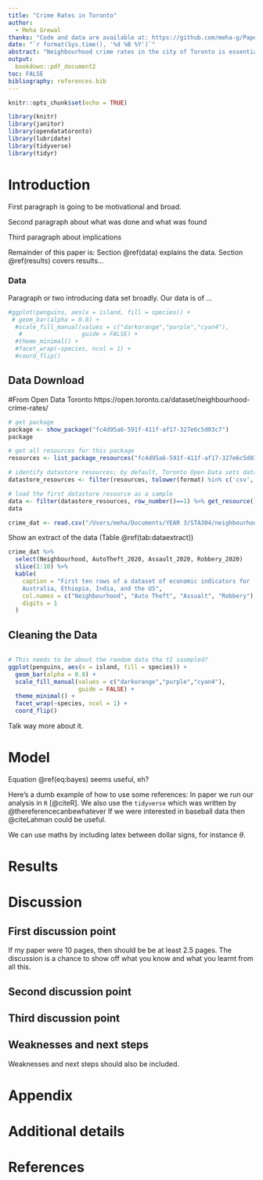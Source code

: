 ```yaml
---
title: "Crime Rates in Toronto"
author: 
  - Meha Grewal
thanks: "Code and data are available at: https://github.com/meha-g/Paper1."
date: "`r format(Sys.time(), '%d %B %Y')`"
abstract: "Neighbourhood crime rates in the city of Toronto is essential data to understand illegal activity in the city. We cleaned and analyzed crime statistics in 2020 based on different crimes using graphs.. Third sentence (our findings). Fourth sentence (why it matters)."
output:
  bookdown::pdf_document2
toc: FALSE
bibliography: references.bib
---
```


```r
knitr::opts_chunk$set(echo = TRUE)

library(knitr)
library(janitor)
library(opendatatoronto)
library(lubridate)
library(tidyverse)
library(tidyr)
```

# Introduction

First paragraph is going to be motivational and broad.

Second paragraph about what was done and what was found 

Third paragraph about implications 

Remainder of this paper is: Section \@ref(data) explains the data. Section \@ref(results) covers results... 


### Data

Paragraph or two introducing data set broadly.
Our data is of ...


```r
#ggplot(penguins, aes(x = island, fill = species)) +
 # geom_bar(alpha = 0.8) +
  #scale_fill_manual(values = c("darkorange","purple","cyan4"),
   #                 guide = FALSE) +
  #theme_minimal() +
  #facet_wrap(~species, ncol = 1) +
  #coord_flip()

```

## Data Download
#From Open Data Toronto https://open.toronto.ca/dataset/neighbourhood-crime-rates/

```r
# get package
package <- show_package("fc4d95a6-591f-411f-af17-327e6c5d03c7")
package

# get all resources for this package
resources <- list_package_resources("fc4d95a6-591f-411f-af17-327e6c5d03c7")

# identify datastore resources; by default, Toronto Open Data sets datastore resource format to CSV for non-geospatial and GeoJSON for geospatial resources
datastore_resources <- filter(resources, tolower(format) %in% c('csv', 'geojson'))

# load the first datastore resource as a sample
data <- filter(datastore_resources, row_number()==1) %>% get_resource()
data

crime_dat <- read.csv("/Users/meha/Documents/YEAR 3/STA304/neighbourhood-crime-rates.csv")
```

Show an extract of the data (Table \@ref(tab:dataextract))
```r
crime_dat %>% 
  select(Neighbourhood, AutoTheft_2020, Assault_2020, Robbery_2020)
  slice(1:10) %>%  
  kable(
    caption = "First ten rows of a dataset of economic indicators for 
    Australia, Ethiopia, India, and the US",
    col.names = c("Neighbourhood", "Auto Theft", "Assualt", "Robbery"),
    digits = 1
  )
```




## Cleaning the Data 

```r

```




```r

# This needs to be about the random data tha tI sasmpled?
ggplot(penguins, aes(x = island, fill = species)) +
  geom_bar(alpha = 0.8) +
  scale_fill_manual(values = c("darkorange","purple","cyan4"),
                    guide = FALSE) +
  theme_minimal() +
  facet_wrap(~species, ncol = 1) +
  coord_flip()
```

Talk way more about it. 



# Model

\begin{equation}
Pr(\theta | y) = \frac{Pr(y | \theta) Pr(\theta)}{Pr(y)}  (\#eq:bayes)
\end{equation}

Equation \@ref(eq:bayes) seems useful, eh?

Here's a dumb example of how to use some references: In paper we run our analysis in `R` [@citeR]. We also use the `tidyverse` which was written by @thereferencecanbewhatever If we were interested in baseball data then @citeLahman could be useful. 

We can use maths by including latex between dollar signs, for instance $\theta$.


# Results

# Discussion

## First discussion point

If my paper were 10 pages, then should be be at least 2.5 pages. The discussion is a chance to show off what you know and what you learnt from all this. 

## Second discussion point

## Third discussion point

## Weaknesses and next steps

Weaknesses and next steps should also be included.

\newpage

\appendix

# Appendix {-}


# Additional details


\newpage


# References

